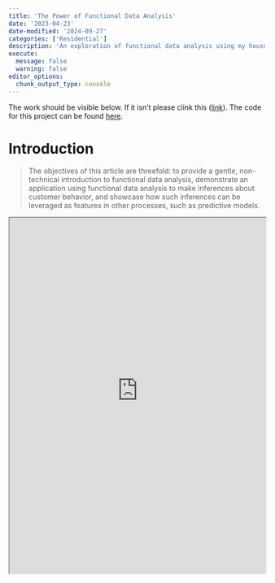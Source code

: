 ```yaml
---
title: 'The Power of Functional Data Analysis'
date: '2023-04-23'
date-modified: '2024-09-27'
categories: ['Residential']
description: 'An exploration of functional data analysis using my household energy consumption'
execute: 
  message: false
  warning: false
editor_options: 
  chunk_output_type: console
---
```


The work should be visible below.
If it isn't please clink this ([link](https://kaladin-stormblessed.quarto.pub/the-power-of-functional-data-analysis/)).
The code for this project can be found [here](https://gitlab.com/energy_consumption/descriptive/fda_overview).

# Introduction

> The objectives of this article are threefold: to provide a gentle, non-technical introduction to functional data analysis, demonstrate an application using functional data analysis to make inferences about customer behavior, and showcase how such inferences can be leveraged as features in other processes, such as predictive models.

::: {=html}
<iframe src="https://kaladin-stormblessed.quarto.pub/the-power-of-functional-data-analysis/" width="100%" height="700px"></iframe>
:::